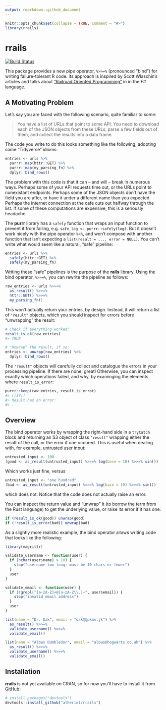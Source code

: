 ```yaml
---
output: rmarkdown::github_document
---
```


<!-- README.md is generated from README.Rmd. Please edit that file. -->

```r
knitr::opts_chunk$set(collapse = TRUE, comment = "#>")
library(rrails)
```

# rrails

[![Build Status](https://travis-ci.org/atheriel/rrails.svg?branch=master)](https://travis-ci.org/atheriel/rrails)

This package provides a new pipe operator, `%>>=%` (pronounced "bind") for
writing failure-tolerant R code. Its approach is inspired by Scott Wlaschin's
articles and talks about ["Railroad Oriented Programming"](https://fsharpforfunandprofit.com/rop/) in
in the F# language.

## A Motivating Problem

Let's say you are faced with the following scenario, quite familiar to some:

> You have a list of URLs that point to some API. You need to download each of
> the JSON objects from these URLs, parse a few fields out of them, and collect
> the results into a data frame.

The code you write to do this looks something like the following, adopting some
"Tidyverse" idioms:

```r
entries <- urls %>%
  purrr::map(httr::GET) %>%
  purrr::map(my_parsing_fn) %>%
  dplyr::bind_rows()
```

The problem with this code is that it can -- and will -- break in numerous ways.
Perhaps some of your API requests time out, or the URLs point to nonexistant
endpoints. Perhaps some of the JSON objects don't have the field you are after,
or have it under a different name than you expected. Perhaps the internet
connection at the cafe cuts out halfway through the list. If some of these
computations are expensive, this is a seriously headache.

The **purrr** library has a `safely` function that wraps an input function to
prevent it from failing, e.g. `safe_log <- purrr::safely(log)`. But it doesn't
work nicely with the pipe operator `%>%`, and won't compose with another
function that isn't expecting a `list(result = ..., error = NULL)`. You can't
write what would seem like a natural, "safe" pipeline:

```r
entries <- urls %>%
  safely(httr::GET) %>%
  safely(my_parsing_fn)
```

Writing these "safe" pipelines is the purpose of the **rails** library. Using
the bind operator, `%>>=%`, you can rewrite the pipeline as follows:

```r
raw_entries <- urls %>>=%
  as_result() %>>=%
  httr::GET() %>>=%
  my_parsing_fn()
```

This won't actually return your entries, by design. Instead, it will return a
list of `"result"` objects, which you should inspect for errors before
"unwrapping" the result:

```r
# Check if everything worked:
result_is_ok(raw_entries)
#> TRUE

# "Unwrap" the result, if so:
entries <- unwrap(raw_entries) %>%
  dplyr::bind_rows()
```

The `"result"` objects will carefully collect and catalogue the errors in your
processing pipeline. If there are none, great! Otherwise, you can inspect
exactly which operations failed, and why, by examinging the elements where
`result_is_error`:

```r
purrr::keep(raw_entries, result_is_error)
#> [[37]]
#> Result has an error:
#> ...
```

## Overview

The bind operator works by wrapping the right-hand side in a `tryCatch` block
and returning an S3 object of class `"result"` wrapping either the result of the
call, or the error if one occured. This is useful when dealing with, for
example, untrusted user input:

```r
untrusted_input <- 100
(good <- as_result(untrusted_input) %>>=% log(base = 10) %>>=% sin())
```

Which works just fine, versus

```r
untrusted_input <- "one hundred"
(bad <- as_result(untrusted_input) %>>=% log(base = 10) %>>=% sin())
```

which does not. Notice that the code does not actually raise an error.

You can inspect the return value and "unwrap" it (to borrow the term from the
Rust language) to get the underlying value, or raise its error if it has one:

```r
if (result_is_ok(good)) unwrap(good)
if (!result_is_error(bad)) unwrap(bad)
```

As a slightly more realistic example, the bind operator allows writing code that
looks like the following:

```r
library(magrittr)

validate_username <- function(user) {
  if (nchar(user$name) > 10) {
    stop("username too long; must be 10 chars or fewer")
  }
  user
}

validate_email <- function(user) {
  if (!grepl("[a-zA-Z]+@[a-zA-Z\\.]+", user$email)) {
    stop("invalid email address")
  }
  user
}

list(name = "Dr. Oak", email = "oak@@pkmn.jk") %>%
  as_result() %>>=%
  validate_username() %>>=%
  validate_email()

list(name = "Albus Dumbledor", email = "albus@hogwarts.co.uk") %>%
  as_result() %>>=%
  validate_username() %>>=%
  validate_email()
```

## Installation

**rrails** is not yet available on CRAN, so for now you'll have to install it
from GitHub:

```r
# install.packages("devtools")
devtools::install_github("atheriel/rrails")
```
